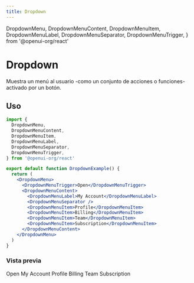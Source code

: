 ```yaml
---
title: Dropdown
---
```


  DropdownMenu,
  DropdownMenuContent,
  DropdownMenuItem,
  DropdownMenuLabel,
  DropdownMenuSeparator,
  DropdownMenuTrigger,
} from '@openui-org/react'

# Dropdown

Muestra un menú al usuario -como un conjunto de acciones o funciones- activado por un botón.

## Uso

```jsx
import {
  DropdownMenu,
  DropdownMenuContent,
  DropdownMenuItem,
  DropdownMenuLabel,
  DropdownMenuSeparator,
  DropdownMenuTrigger,
} from '@openui-org/react'

export default function DropdownExample() {
  return (
    <DropdownMenu>
      <DropdownMenuTrigger>Open</DropdownMenuTrigger>
      <DropdownMenuContent>
        <DropdownMenuLabel>My Account</DropdownMenuLabel>
        <DropdownMenuSeparator />
        <DropdownMenuItem>Profile</DropdownMenuItem>
        <DropdownMenuItem>Billing</DropdownMenuItem>
        <DropdownMenuItem>Team</DropdownMenuItem>
        <DropdownMenuItem>Subscription</DropdownMenuItem>
      </DropdownMenuContent>
    </DropdownMenu>
  )
}
```

### Vista previa

<Preview>
  <DropdownMenu>
    <DropdownMenuTrigger>Open</DropdownMenuTrigger>
    <DropdownMenuContent>
      <DropdownMenuLabel>My Account</DropdownMenuLabel>
      <DropdownMenuSeparator />
      <DropdownMenuItem>Profile</DropdownMenuItem>
      <DropdownMenuItem>Billing</DropdownMenuItem>
      <DropdownMenuItem>Team</DropdownMenuItem>
      <DropdownMenuItem>Subscription</DropdownMenuItem>
    </DropdownMenuContent>
  </DropdownMenu>
</Preview>
